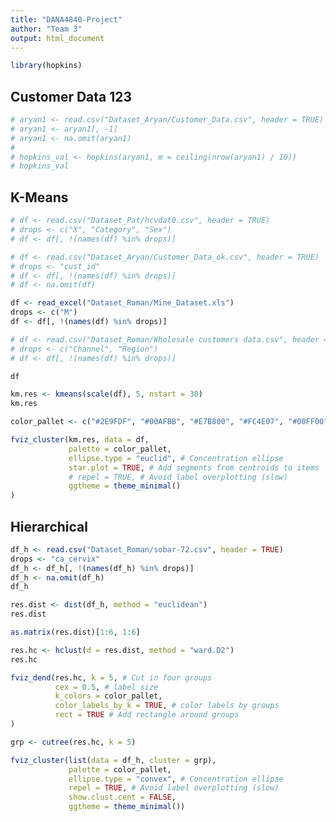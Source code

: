 ```yaml
---
title: "DANA4840-Project"
author: "Team 3"
output: html_document
---
```


```r
library(hopkins)
```

## Customer Data 123
```r
# aryan1 <- read.csv("Dataset_Aryan/Customer_Data.csv", header = TRUE)
# aryan1 <- aryan1[, -1]
# aryan1 <- na.omit(aryan1)
#
# hopkins_val <- hopkins(aryan1, m = ceiling(nrow(aryan1) / 10))
# hopkins_val
```

## K-Means
```r
# df <- read.csv("Dataset_Pat/hcvdat0.csv", header = TRUE)
# drops <- c("X", "Category", "Sex")
# df <- df[, !(names(df) %in% drops)]

# df <- read.csv("Dataset_Aryan/Customer_Data_ok.csv", header = TRUE)
# drops <- "cust_id"
# df <- df[, !(names(df) %in% drops)]
# df <- na.omit(df)

df <- read_excel("Dataset_Roman/Mine_Dataset.xls")
drops <- c("M")
df <- df[, !(names(df) %in% drops)]

# df <- read.csv("Dataset_Roman/Wholesale customers data.csv", header = TRUE)
# drops <- c("Channel", "Region")
# df <- df[, !(names(df) %in% drops)]

df
```


```r
km.res <- kmeans(scale(df), 5, nstart = 30)
km.res
```


```r
color_pallet <- c("#2E9FDF", "#00AFBB", "#E7B800", "#FC4E07", "#00FF00", "pink", "lightblue", "purple")

fviz_cluster(km.res, data = df,
             palette = color_pallet,
             ellipse.type = "euclid", # Concentration ellipse
             star.plot = TRUE, # Add segments from centroids to items
             # repel = TRUE, # Avoid label overplotting (slow)
             ggtheme = theme_minimal()
)
```

## Hierarchical
```r
df_h <- read.csv("Dataset_Roman/sobar-72.csv", header = TRUE)
drops <- "ca_cervix"
df_h <- df_h[, !(names(df_h) %in% drops)]
df_h <- na.omit(df_h)
df_h
```

```r
res.dist <- dist(df_h, method = "euclidean")
res.dist
```


```r
as.matrix(res.dist)[1:6, 1:6]
```


```r
res.hc <- hclust(d = res.dist, method = "ward.D2")
res.hc
```

```r
fviz_dend(res.hc, k = 5, # Cut in four groups
          cex = 0.5, # label size
          k_colors = color_pallet,
          color_labels_by_k = TRUE, # color labels by groups
          rect = TRUE # Add rectangle around groups
)
```

```r
grp <- cutree(res.hc, k = 5)

fviz_cluster(list(data = df_h, cluster = grp),
             palette = color_pallet,
             ellipse.type = "convex", # Concentration ellipse
             repel = TRUE, # Avoid label overplotting (slow)
             show.clust.cent = FALSE,
             ggtheme = theme_minimal())
```
